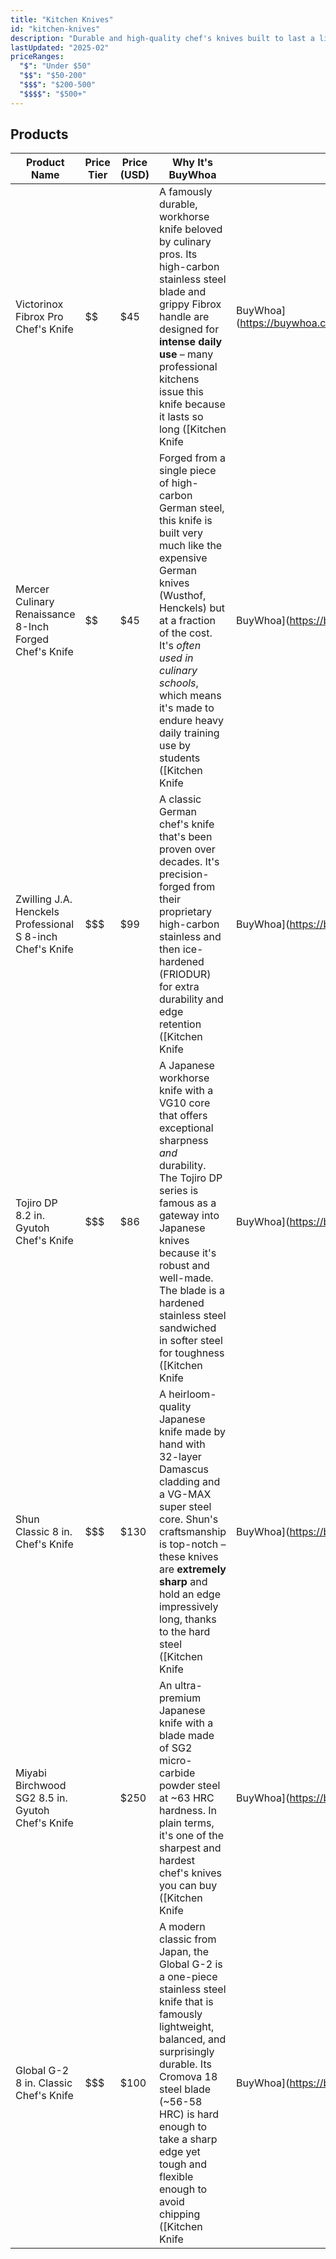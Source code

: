 ```yaml
---
title: "Kitchen Knives"
id: "kitchen-knives"
description: "Durable and high-quality chef's knives built to last a lifetime."
lastUpdated: "2025-02"
priceRanges:
  "$": "Under $50"
  "$$": "$50-200"
  "$$$": "$200-500"
  "$$$$": "$500+"
---
```


## Products

| Product Name | Price Tier | Price (USD) | Why It's BuyWhoa | Link to Buy |
|--------------|------------|-------------|------------------|-------------|
| Victorinox Fibrox Pro Chef's Knife | $$ | $45 | A famously durable, workhorse knife beloved by culinary pros. Its high-carbon stainless steel blade and grippy Fibrox handle are designed for **intense daily use** – many professional kitchens issue this knife because it lasts so long ([Kitchen Knife | BuyWhoa](https://buywhoa.com/categories/knives#:~:text=Durable%2C%20ergonomic%2C%20easy%20to%20sharpen%2C,often%20recommended%20for%20professional%20kitchens)). | [Amazon](https://www.amazon.com/dp/B000638D32/ref=nosim?tag=buywhoa-20) |
| Mercer Culinary Renaissance 8-Inch Forged Chef's Knife | $$ | $45 | Forged from a single piece of high-carbon German steel, this knife is built very much like the expensive German knives (Wusthof, Henckels) but at a fraction of the cost. It's *often used in culinary schools*, which means it's made to endure heavy daily training use by students ([Kitchen Knife | BuyWhoa](https://buywhoa.com/categories/knives#:~:text=)). | [Amazon](https://www.amazon.com/dp/B002R1CGV6/ref=nosim?tag=buywhoa-20) |
| Zwilling J.A. Henckels Professional S 8-inch Chef's Knife | $$$ | $99 | A classic German chef's knife that's been proven over decades. It's precision-forged from their proprietary high-carbon stainless and then ice-hardened (FRIODUR) for extra durability and edge retention ([Kitchen Knife | BuyWhoa](https://buywhoa.com/categories/knives#:~:text=)). | [Amazon](https://www.amazon.com/dp/B00004RFMT/ref=nosim?tag=buywhoa-20) |
| Tojiro DP 8.2 in. Gyutoh Chef's Knife | $$$ | $86 | A Japanese workhorse knife with a VG10 core that offers exceptional sharpness *and* durability. The Tojiro DP series is famous as a gateway into Japanese knives because it's robust and well-made. The blade is a hardened stainless steel sandwiched in softer steel for toughness ([Kitchen Knife | BuyWhoa](https://buywhoa.com/categories/knives#:~:text=)). | [Amazon](https://www.amazon.com/dp/B000UAPQEA/ref=nosim?tag=buywhoa-20) |
| Shun Classic 8 in. Chef's Knife | $$$ | $130 | A heirloom-quality Japanese knife made by hand with 32-layer Damascus cladding and a VG-MAX super steel core. Shun's craftsmanship is top-notch – these knives are **extremely sharp** and hold an edge impressively long, thanks to the hard steel ([Kitchen Knife | BuyWhoa](https://buywhoa.com/categories/knives#:~:text=)). | [Amazon](https://amzn.to/3CXOYrE) |
| Miyabi Birchwood SG2 8.5 in. Gyutoh Chef's Knife | $$$$ | $250 | An ultra-premium Japanese knife with a blade made of SG2 micro-carbide powder steel at ~63 HRC hardness. In plain terms, it's one of the sharpest and hardest chef's knives you can buy ([Kitchen Knife | BuyWhoa](https://buywhoa.com/categories/knives#:~:text=)). | [Amazon](https://amzn.to/4k14HXE) |
| Global G-2 8 in. Classic Chef's Knife | $$$ | $100 | A modern classic from Japan, the Global G-2 is a one-piece stainless steel knife that is famously lightweight, balanced, and surprisingly durable. Its Cromova 18 steel blade (~56-58 HRC) is hard enough to take a sharp edge yet tough and flexible enough to avoid chipping ([Kitchen Knife | BuyWhoa](https://buywhoa.com/categories/knives#:~:text=Global%20G,Chef%27s%20Knife)). | [Amazon](https://www.amazon.com/dp/B00005OL44/ref=nosim?tag=buywhoa-20) |